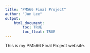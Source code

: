 ```yaml
---
title: "PM566 Final Project"
author: "Jun Lee"
output: 
    html_document:
        toc: TRUE
        toc_float: TRUE
---
```


This is my PM566 Final Project website.